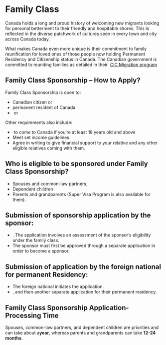 <title>Family Class</title>

# Family Class

Canada holds a long and proud history of welcoming new migrants looking for personal betterment to their friendly and hospitable shores. This is reflected in the diverse patchwork of cultures seen in every town and city across Canada today.

What makes Canada even more unique is their commitment to family reunification for loved ones of those people now holding Permanent Residency and Citizenship status in Canada. The Canadian government is committed to reuniting families as detailed in their 
[ CIC Migration program ](https://www.canada.ca/en/immigration-refugees-citizenship/corporate/reports-statistics/evaluations/family-reunification-program.html)

## Family Class Sponsorship – How to Apply?

Family Class Sponsorship is open to:

-  Canadian citizen or
-  permanent resident of Canada
-  or

Other requirements also include:

-  to come to Canada if you’re at least 18 years old and above
-  Meet set income guidelines
-  Agree in writing to give financial support to your relative and any other eligible relatives coming with them.

## Who is eligible to be sponsored under Family Class Sponsorship?

-  Spouses and common-law partners;
-  Dependent children
-  Parents and grandparents (Super Visa Program is also available for them).

## Submission of sponsorship application by the sponsor:

- . The application involves an assessment of the sponsor’s eligibility under the family class.
-  The sponsor must first be approved through a separate application in order to become a sponsor.

## Submission of application by the foreign national for permanent Residency:

-  The foreign national initiates the application.
- , and then another separate application for their permanent residency.

## Family Class Sponsorship Application- Processing Time

Spouses, common-law partners, and dependent children are priorities and can take about a**year**, whereas parents and grandparents can take **12-24 months**. 
